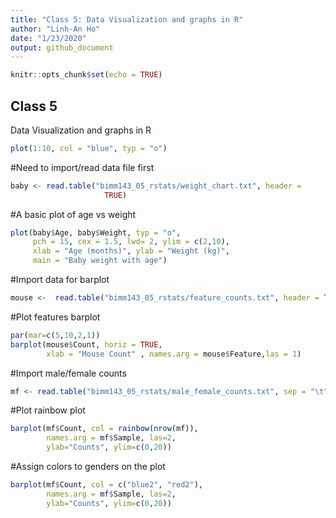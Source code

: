 ```yaml
---
title: "Class 5: Data Visualization and graphs in R"
author: "Linh-An Ho"
date: "1/23/2020"
output: github_document
---
```


```r
knitr::opts_chunk$set(echo = TRUE)
```

## Class 5

Data Visualization and graphs in R

```r
plot(1:10, col = "blue", typ = "o")
```


#Need to import/read data file first
```r
baby <- read.table("bimm143_05_rstats/weight_chart.txt", header = 
                     TRUE)

```


#A basic plot of age vs weight
```r
plot(baby$Age, baby$Weight, typ = "o",
     pch = 15, cex = 1.5, lwd= 2, ylim = c(2,10), 
     xlab = "Age (months)", ylab = "Weight (kg)",
     main = "Baby weight with age")
```



#Import data for barplot
```r
mouse <-  read.table("bimm143_05_rstats/feature_counts.txt", header = TRUE, sep = "\t")
```


#Plot features barplot
```r
par(mar=c(5,10,2,1))
barplot(mouse$Count, horiz = TRUE, 
        xlab = "Mouse Count" , names.arg = mouse$Feature,las = 1)
```


#Import male/female counts
```r
mf <- read.table("bimm143_05_rstats/male_female_counts.txt", sep = "\t", header = TRUE)
```


#Plot rainbow plot
```r
barplot(mf$Count, col = rainbow(nrow(mf)),
        names.arg = mf$Sample, las=2, 
        ylab="Counts", ylim=c(0,20))
```


#Assign colors to genders on the plot
```r
barplot(mf$Count, col = c("blue2", "red2"),
        names.arg = mf$Sample, las=2, 
        ylab="Counts", ylim=c(0,20))
```



